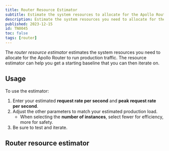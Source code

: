 ```yaml
---
title: Router Resource Estimator
subtitle: Estimate the system resources to allocate for the Apollo Router
description: Estimate the system resources you need to allocate for the Apollo Router to run production traffic.
published: 2023-12-15
id: TN0045
toc: false
tags: [router]
---
```



The _router resource estimator_ estimates the system resources you need to allocate for the Apollo Router to run production traffic. The resource estimator can help you get a starting baseline that you can then iterate on.

## Usage

To use the estimator:

1. Enter your estimated **request rate per second** and **peak request rate per second**.
2. Adjust the other parameters to match your estimated production load.
   - When selecting the **number of instances**, select fewer for efficiency, more for safety.
3. Be sure to test and iterate.

## Router resource estimator

<RouterResourceEstimator />
